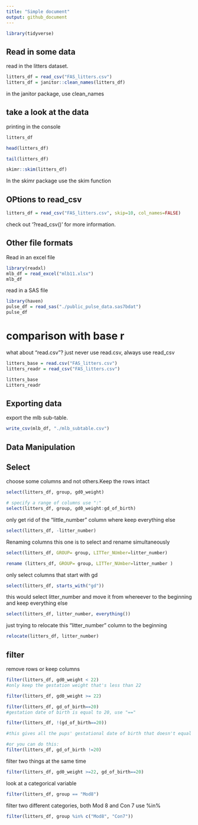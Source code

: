 ```yaml
---
title: "Simple document"
output: github_document
---
```


```r
library(tidyverse)
```

## Read in some data
read in the litters dataset.
```r
litters_df = read_csv("FAS_litters.csv")
litters_df = janitor::clean_names(litters_df)
```
in the janitor package, use clean_names


## take a look at the data
printing in the console
```r
litters_df 
``` 

```r
head(litters_df)
```

```r
tail(litters_df)
```

```r
skimr::skim(litters_df)
```
In the skimr package use the skim function

## OPtions to read_csv
```r
litters_df = read_csv("FAS_litters.csv", skip=10, col_names=FALSE)
```
check out '?read_csv()' for more information.


## Other file formats
Read in an excel file
```r
library(readxl)
mlb_df = read_excel("mlb11.xlsx")
mlb_df
```

read in a SAS file
```r
library(haven)
pulse_df = read_sas("./public_pulse_data.sas7bdat")
pulse_df
```
# comparison with base r

what about "read.csv"? just never use read.csv, always use read_csv
```r
litters_base = read.csv("FAS_litters.csv")
litters_readr = read_csv("FAS_litters.csv")

litters_base
Litters_readr
```

## Exporting data
export the mlb sub-table.
```r
write_csv(mlb_df, "./mlb_subtable.csv")
```

## Data Manipulation
## Select
choose some columns and not others.Keep the rows intact
```r
select(litters_df, group, gd0_weight)

# specify a range of columns use ":"
select(litters_df, group, gd0_weight:gd_of_birth)
```

only get rid of the "little_number" column where keep everything else
```r
select(litters_df, -litter_number)
```

Renaming columns
this one is to select and rename simultaneously
```r
select(litters_df, GROUP= group, LITTer_NUmber=litter_number)
```
```r
rename (litters_df, GROUP= group, LITTer_NUmber=litter_number )
```

only select columns that start with gd
```r
select(litters_df, starts_with("gd"))
```

this would select litter_number and move it from whereever
to the beginning and keep everything else
```r
select(litters_df, litter_number, everything())
```
just trying to relocate this "litter_number" column to the beginning
```r
relocate(litters_df, litter_number)
```

## filter
remove rows or keep columns
```r
filter(litters_df, gd0_weight < 22)
#only keep the gestation weight that's less than 22

filter(litters_df, gd0_weight >= 22)
```
```r
filter(litters_df, gd_of_birth==20)
#gestation date of birth is equal to 20, use "=="
```

```r
filter(litters_df, !(gd_of_birth==20))

#this gives all the pups' gestational date of birth that doesn't equal to 20, !() flips it

#or you can do this:
filter(litters_df, gd_of_birth !=20)
```
filter two things at the same time
```r
filter(litters_df, gd0_weight >=22, gd_of_birth==20)
```
look at a categorical variable
```r
filter(litters_df, group == "Mod8")
```
filter two different categories, both Mod 8 and Con 7 use %in%
```r
filter(litters_df, group %in% c("Mod8", "Con7"))
```







